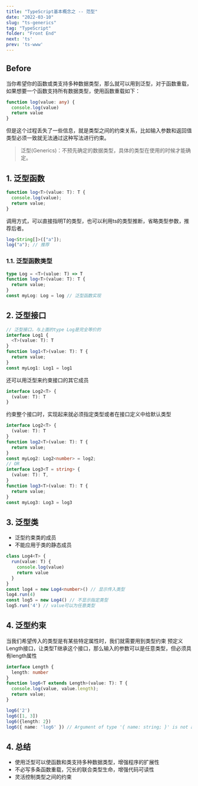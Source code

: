 ```yaml
---
title: "TypeScript基本概念之 -- 范型"
date: "2022-03-10"
slug: "ts-generics"
tag: "TypeScript"
folder: "Front End"
next: 'ts'
prev: 'ts-www'
---
```


## Before
当你希望你的函数或类支持多种数据类型，那么就可以用到泛型，对于函数重载，如果想要一个函数支持所有数据类型，使用函数重载如下：
``` ts
function log(value: any) {
  console.log(value)
  return value
}
```
但是这个过程丢失了一些信息，就是类型之间的约束关系，比如输入参数和返回值类型必须一致就无法通过这种写法进行约束。

> 泛型(Generics)：不预先确定的数据类型，具体的类型在使用的时候才能确定。

## 1. 泛型函数
``` ts
function log<T>(value: T): T {
  console.log(value);
  return value;
}
```
调用方式，可以直接指明T的类型，也可以利用ts的类型推断，省略类型参数，推荐后者。
``` ts
log<String[]>(["a"]);
log("a"); // 推荐
```
### 1.1. 泛型函数类型
``` ts
type Log = <T>(value: T) => T
function log<T>(value: T): T {
  return value;
}
const myLog: Log = log // 泛型函数实现
```

## 2. 泛型接口
``` ts
// 泛型接口，与上面的type Log是完全等价的
interface Log1 {
  <T>(value: T): T
}
function log1<T>(value: T): T {
  return value;
}
const myLog1: Log1 = log1
```
还可以用泛型来约束接口的其它成员
``` ts
interface Log2<T> {
  (value: T): T
}
```
约束整个接口时，实现起来就必须指定类型或者在接口定义中给默认类型
``` ts
interface Log2<T> {
  (value: T): T
}
function log2<T>(value: T): T {
  return value;
}
const myLog2: Log2<number> = log2;
// OR
interface Log3<T = string> {
  (value: T): T,
}
function log3<T>(value: T): T {
  return value;
}
const myLog3: Log3 = log3
```
## 3. 泛型类
- 泛型约束类的成员
- 不能应用于类的静态成员
``` ts
class Log4<T> {
  run(value: T) {
    console.log(value)
    return value
  }
}
const log4 = new Log4<number>() // 显示传入类型
log4.run(4)
const log5 = new Log4() // 不显示指定类型
log5.run('4') // value可以为任意类型
```

## 4. 泛型约束
当我们希望传入的类型是有某些特定属性时，我们就需要用到类型约束
预定义Length接口，让类型T继承这个接口，那么输入的参数可以是任意类型，但必须具有length属性
``` ts
interface Length {
  length: number
}
function log6<T extends Length>(value: T): T {
  console.log(value, value.length);
  return value;
}

log6('2')
log6([1, 3])
log6({length: 2})
log6({ name: 'log6' }) // Argument of type '{ name: string; }' is not assignable to parameter of type 'Length'
```

## 4. 总结
- 使用泛型可以使函数和类支持多种数据类型，增强程序的扩展性
- 不必写多条函数重载，冗长的联合类型生命，增强代码可读性
- 灵活控制类型之间的约束